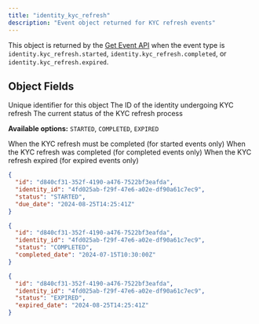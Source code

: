 ```yaml
---
title: "identity_kyc_refresh"
description: "Event object returned for KYC refresh events"
---
```


This object is returned by the [Get Event API](/api-reference/events/get-event) when the event type is `identity.kyc_refresh.started`, `identity.kyc_refresh.completed`, or `identity.kyc_refresh.expired`.

## Object Fields

<ResponseField name="id" type="string" required>
Unique identifier for this object
</ResponseField>

<ResponseField name="identity_id" type="string" required>
The ID of the identity undergoing KYC refresh
</ResponseField>

<ResponseField name="status" type="string" required>
The current status of the KYC refresh process

**Available options:** `STARTED`, `COMPLETED`, `EXPIRED`
</ResponseField>

<ResponseField name="due_date" type="string">
When the KYC refresh must be completed (for started events only)
</ResponseField>

<ResponseField name="completed_date" type="string">
When the KYC refresh was completed (for completed events only)
</ResponseField>

<ResponseField name="expired_date" type="string">
When the KYC refresh expired (for expired events only)
</ResponseField>

<ResponseExample>

```json Started Event
{
  "id": "d840cf31-352f-4190-a476-7522bf3eafda",
  "identity_id": "4fd025ab-f29f-47e6-a02e-df90a61c7ec9",
  "status": "STARTED",
  "due_date": "2024-08-25T14:25:41Z"
}
```

```json Completed Event
{
  "id": "d840cf31-352f-4190-a476-7522bf3eafda",
  "identity_id": "4fd025ab-f29f-47e6-a02e-df90a61c7ec9",
  "status": "COMPLETED",
  "completed_date": "2024-07-15T10:30:00Z"
}
```

```json Expired Event
{
  "id": "d840cf31-352f-4190-a476-7522bf3eafda",
  "identity_id": "4fd025ab-f29f-47e6-a02e-df90a61c7ec9",
  "status": "EXPIRED",
  "expired_date": "2024-08-25T14:25:41Z"
}
```

</ResponseExample>